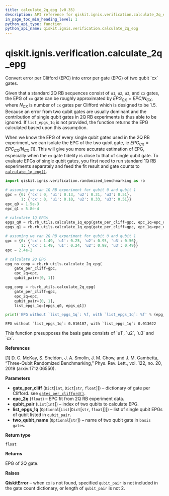 ```yaml
---
title: calculate_2q_epg (v0.35)
description: API reference for qiskit.ignis.verification.calculate_2q_epg in qiskit v0.35
in_page_toc_min_heading_level: 1
python_api_type: function
python_api_name: qiskit.ignis.verification.calculate_2q_epg
---
```


<span id="qiskit-ignis-verification-calculate-2q-epg" />

# qiskit.ignis.verification.calculate\_2q\_epg

<Function id="qiskit.ignis.verification.calculate_2q_epg" isDedicatedPage={true} github="https://github.com/qiskit-community/qiskit-ignis/tree/stable/0.7/qiskit/ignis/verification/randomized_benchmarking/rb_utils.py" signature="calculate_2q_epg(gate_per_cliff, epc_2q, qubit_pair, list_epgs_1q=None, two_qubit_name='cx')">
  Convert error per Clifford (EPC) into error per gate (EPG) of two qubit `cx` gates.

  Given that a standard 2Q RB sequences consist of `u1`, `u2`, `u3`, and `cx` gates, the EPG of `cx` gate can be roughly approximated by $EPG_{CX} = EPC/N_{CX}$, where $N_{CX}$ is number of `cx` gates per Clifford which is designed to be 1.5. Because an error from two qubit gates are usually dominant and the contribution of single qubit gates in 2Q RB experiments is thus able to be ignored. If `list_epgs_1q` is not provided, the function returns the EPG calculated based upon this assumption.

  When we know the EPG of every single qubit gates used in the 2Q RB experiment, we can isolate the EPC of the two qubit gate, ie $EPG_{CX} = EPC_{CX}/N_{CX}$ \[1]. This will give you more accurate estimation of EPG, especially when the `cx` gate fidelity is close to that of single qubit gate. To evaluate EPGs of single qubit gates, you first need to run standard 1Q RB experiments separately and feed the fit result and gate counts to [`calculate_1q_epg()`](qiskit.ignis.verification.calculate_1q_epg "qiskit.ignis.verification.calculate_1q_epg").

  ```python
  import qiskit.ignis.verification.randomized_benchmarking as rb

  # assuming we ran 1Q RB experiment for qubit 0 and qubit 1
  gpc = {0: {'cx': 0, 'u1': 0.13, 'u2': 0.31, 'u3': 0.51},
         1: {'cx': 0, 'u1': 0.10, 'u2': 0.33, 'u3': 0.51}}
  epc_q0 = 1.5e-3
  epc_q1 = 5.8e-4

  # calculate 1Q EPGs
  epgs_q0 = rb.rb_utils.calculate_1q_epg(gate_per_cliff=gpc, epc_1q=epc_q0, qubit=0)
  epgs_q1 = rb.rb_utils.calculate_1q_epg(gate_per_cliff=gpc, epc_1q=epc_q1, qubit=1)

  # assuming we ran 2Q RB experiment for qubit 0 and qubit 1
  gpc = {0: {'cx': 1.49, 'u1': 0.25, 'u2': 0.95, 'u3': 0.56},
         1: {'cx': 1.49, 'u1': 0.24, 'u2': 0.98, 'u3': 0.49}}
  epc = 2.4e-2

  # calculate 2Q EPG
  epg_no_comp = rb.rb_utils.calculate_2q_epg(
      gate_per_cliff=gpc,
      epc_2q=epc,
      qubit_pair=[0, 1])

  epg_comp = rb.rb_utils.calculate_2q_epg(
      gate_per_cliff=gpc,
      epc_2q=epc,
      qubit_pair=[0, 1],
      list_epgs_1q=[epgs_q0, epgs_q1])

  print('EPG without `list_epgs_1q`: %f, with `list_epgs_1q`: %f' % (epg_no_comp, epg_comp))
  ```

  ```
  EPG without `list_epgs_1q`: 0.016107, with `list_epgs_1q`: 0.013622
  ```

  <Admonition title="Note" type="note">
    This function presupposes the basis gate consists of `u1`, `u2`, `u3` and `cx`.
  </Admonition>

  **References**

  \[1] D. C. McKay, S. Sheldon, J. A. Smolin, J. M. Chow, and J. M. Gambetta, “Three-Qubit Randomized Benchmarking,” Phys. Rev. Lett., vol. 122, no. 20, 2019 (arxiv:1712.06550).

  **Parameters**

  *   **gate\_per\_cliff** (`Dict`\[`int`, `Dict`\[`str`, `float`]]) – dictionary of gate per Clifford. see [`gates_per_clifford()`](qiskit.ignis.verification.gates_per_clifford "qiskit.ignis.verification.gates_per_clifford").
  *   **epc\_2q** (`float`) – EPC fit from 2Q RB experiment data.
  *   **qubit\_pair** (`List`\[`int`]) – index of two qubits to calculate EPG.
  *   **list\_epgs\_1q** (`Optional`\[`List`\[`Dict`\[`str`, `float`]]]) – list of single qubit EPGs of qubit listed in `qubit_pair`.
  *   **two\_qubit\_name** (`Optional`\[`str`]) – name of two qubit gate in `basis gates`.

  **Return type**

  `float`

  **Returns**

  EPG of 2Q gate.

  **Raises**

  **QiskitError** – when `cx` is not found, specified `qubit_pair` is not included in the gate count dictionary, or length of `qubit_pair` is not 2.
</Function>

